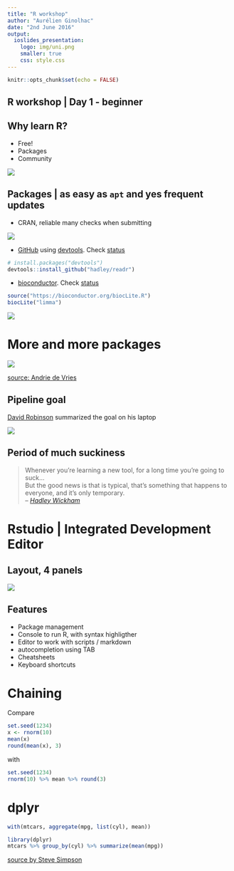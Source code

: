 ```yaml
---
title: "R workshop"
author: "Aurélien Ginolhac"
date: "2nd June 2016"
output:
  ioslides_presentation:
    logo: img/uni.png
    smaller: true
    css: style.css
---
```


```r
knitr::opts_chunk$set(echo = FALSE)
```

## R workshop | Day 1 - beginner

## Why learn R? {.build}

- Free!
- Packages
- Community

<img src="img/r_community_450.png">


## Packages | as easy as `apt` and yes frequent updates


<div class="columns-2">
- CRAN, reliable many checks when submitting

![](img/install_packages_300.png)

- [GitHub](https://github.com/) using [devtools](https://github.com/hadley/devtools). Check [status](https://github.com/hadley/readr)
```r
# install.packages("devtools")
devtools::install_github("hadley/readr")
```

- [bioconductor](https://www.bioconductor.org/). Check [status](https://www.bioconductor.org/packages/release/bioc/html/limma.html)
```r
source("https://bioconductor.org/biocLite.R")
biocLite("limma")
```

![](img/install_console_200.png)

</div>


# More and more packages

![](img/packages_vs_r_version.jpg)

[source: Andrie de Vries](http://blog.revolutionanalytics.com/2016/04/cran-package-growth.html)

## Pipeline goal

[David Robinson](http://varianceexplained.org/) summarized the goal on his laptop

<img src="img/drob_r_pipeline_600.jpg">


## Period of much suckiness

> Whenever you’re learning a new tool, for a long time you’re going to suck...</br>
> But the good news is that is typical, that’s something that happens to everyone, and it’s only temporary.</br>
> -- <cite>[Hadley Wickham][1]</cite>

[1]:https://youtu.be/8SGif63VW6E?t=4m12s


# Rstudio | Integrated Development Editor

## Layout, 4 panels

<img src="img/rstudio_layout_850.png">

## Features

- Package management
- Console to run R, with syntax highligther
- Editor to work with scripts / markdown
- autocompletion using TAB
- Cheatsheets
- Keyboard shortcuts


# Chaining

Compare
```r
set.seed(1234)
x <- rnorm(10)
mean(x)
round(mean(x), 3)
```

with
```r
set.seed(1234)
rnorm(10) %>% mean %>% round(3)
```

# dplyr

```r
with(mtcars, aggregate(mpg, list(cyl), mean))

library(dplyr)
mtcars %>% group_by(cyl) %>% summarize(mean(mpg))
```

[source by Steve Simpson](http://data-steve.github.io/base-r-groupby-tapply-ave-by/)

